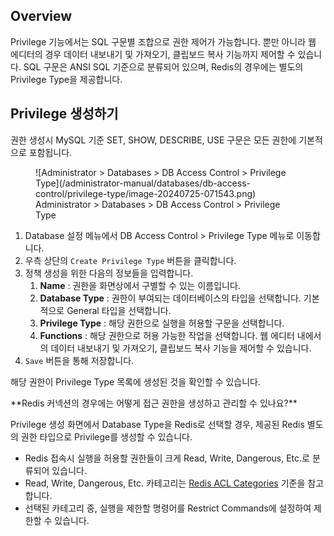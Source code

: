 
## Overview

Privilege 기능에서는 SQL 구문별 조합으로 권한 제어가 가능합니다. 뿐만 아니라 웹 에디터의 경우 데이터 내보내기 및 가져오기, 클립보드 복사 기능까지 제어할 수 있습니다. SQL 구문은 ANSI SQL 기준으로 분류되어 있으며, Redis의 경우에는 별도의 Privilege Type을 제공합니다.


## Privilege 생성하기

<Callout type="important">
권한 생성시 MySQL 기준 SET, SHOW, DESCRIBE, USE 구문은 모든 권한에 기본적으로 포함됩니다.
</Callout>

<figure data-layout="center" data-align="center">
![Administrator &gt; Databases &gt; DB Access Control &gt; Privilege Type](/administrator-manual/databases/db-access-control/privilege-type/image-20240725-071543.png)
<figcaption>
Administrator &gt; Databases &gt; DB Access Control &gt; Privilege Type
</figcaption>
</figure>

1. Database 설정 메뉴에서 DB Access Control &gt; Privilege Type 메뉴로 이동합니다.
2. 우측 상단의 `Create Privilege Type` 버튼을 클릭합니다.
3. 정책 생성을 위한 다음의 정보들을 입력합니다.
    1.  **Name**  : 권한을 화면상에서 구별할 수 있는 이름입니다.
    2.  **Database Type**  : 권한이 부여되는 데이터베이스의 타입을 선택합니다. 기본적으로 General 타입을 선택합니다.
    3.  **Privilege Type**  : 해당 권한으로 실행을 허용할 구문을 선택합니다. 
    4.  **Functions**  : 해당 권한으로 허용 가능한 작업을 선택합니다. 웹 에디터 내에서의 데이터 내보내기 및 가져오기, 클립보드 복사 기능을 제어할 수 있습니다.
4. `Save` 버튼을 통해 저장합니다.

해당 권한이 Privilege Type 목록에 생성된 것을 확인할 수 있습니다.


<Callout type="info">
**Redis 커넥션의 경우에는 어떻게 접근 권한을 생성하고 관리할 수 있나요?**

Privilege 생성 화면에서 Database Type을 Redis로 선택할 경우, 제공된 Redis 별도의 권한 타입으로 Privilege를 생성할 수 있습니다.

* Redis 접속시 실행을 허용할 권한들이 크게 Read, Write, Dangerous, Etc.로 분류되어 있습니다. 
* Read, Write, Dangerous, Etc. 카테고리는 [Redis ACL Categories](https://redis.io/commands/) 기준을 참고합니다.
* 선택된 카테고리 중, 실행을 제한할 명령어를 Restrict Commands에 설정하여 제한할 수 있습니다.
</Callout>
